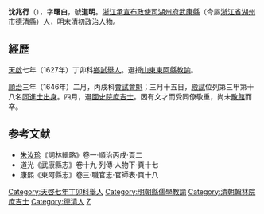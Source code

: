 '''沈兆行'''（{{bd|？年||1647年|catIdx=S沈}}），字'''曙白'''，號'''道明'''。[[浙江承宣布政使司|浙江承宣布政使司]][[湖州府|湖州府]][[武康縣|武康縣]]（今屬[[浙江省|浙江省]][[湖州市|湖州市]][[德清縣|德清縣]]）人，[[明末|明末]][[清初|清初]]政治人物。

==經歷==
[[天啟|天啟]]七年（1627年）丁卯科[[鄉試|鄉試]][[舉人|舉人]]。選授[[山東|山東]][[東阿縣|東阿縣]][[教諭|教諭]]。

[[順治|順治]]三年（1646年）二月，丙戌科[[會試|會試]][[會魁|會魁]]；三月十五日，[[殿試|殿試]]位列第三甲第十八名[[同進士出身|同進士出身]]。四月，選[[國史院|國史院]][[庶吉士|庶吉士]]。因有文才而受同僚敬重，尚未[[散館|散館]]而卒。

==参考文献==
<div class="references-small">
<references></references>
</div>
*[[朱汝珍|朱汝珍]]《詞林輯略》卷一·順治丙戌·頁二
*道光《武康縣志》卷十九·列傳·人物下·頁十七
*康熙《東阿縣志》卷三·職官志·官師表·頁十八

{{順治三年丙戌科殿試金榜}}
{{DEFAULTSORT:S沈}}
[[Category:天啓七年丁卯科舉人|Category:天啓七年丁卯科舉人]]
[[Category:明朝縣儒學教諭|Category:明朝縣儒學教諭]]
[[Category:清朝翰林院庶吉士|Category:清朝翰林院庶吉士]]
[[Category:德清人|Category:德清人]]
[[Category:沈姓|Z]]
